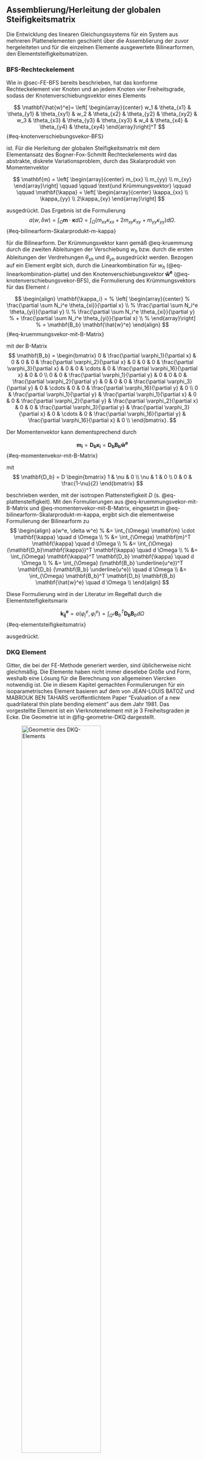 ## Assemblierung/Herleitung der globalen Steifigkeitsmatrix {#sec-assemblierung-steifigkeitsmatrix}

Die Entwicklung des linearen Gleichungssystems für ein System aus mehreren Plattenelementen geschieht über die Assemblierung der zuvor hergeleiteten und für die einzelnen Elemente  ausgewertete Bilinearformen, den Elementsteifigkeitsmatrizen.  

### BFS-Rechteckelement {#sec-Steifigkeitsmatrix-BFS}

Wie in @sec-FE-BFS bereits beschrieben, hat das konforme Rechteckelement vier Knoten und an jedem Knoten vier Freiheitsgrade, sodass der Knotenverschiebungsvektor eines Elements

$$
\mathbf{\hat{w}^e}= \left[ \begin{array}{center} 
w_1 & \theta_{x1} & \theta_{y1} & \theta_{xy1} &
w_2 & \theta_{x2} & \theta_{y2} & \theta_{xy2} &
w_3 & \theta_{x3} & \theta_{y3} & \theta_{xy3} &
w_4 & \theta_{x4} & \theta_{y4} & \theta_{xy4}
\end{array}\right]^T
$${#eq-knotenverschiebungsvekor-BFS}

ist. Für die Herleitung der globalen Steifigkeitsmatrix mit dem Elementansatz des Bogner-Fox-Schmitt Rechteckelements wird das abstrakte, diskrete Variationsproblem, durch das Skalarprodukt von Momentenvektor

$$
\mathbf{m} = 
\left[ \begin{array}{center} 
m_{xx} \\
m_{yy} \\
m_{xy}
\end{array}\right]
\qquad \qquad \text{und Krümmungsvektor} \qquad \qquad
\mathbf{\kappa} =
\left[ \begin{array}{center} 
\kappa_{xx} \\
\kappa_{yy} \\
2\kappa_{xy}
\end{array}\right]
$$

ausgedrückt. Das Ergebnis ist die Formulierung 
$$ 
a(w, \delta w) 
= \int_{\Omega} \mathbf{m} \cdot \mathbf{\kappa} d \Omega 
= \int_{\Omega} (m_{xx} \kappa_{xx} + 2 m_{xy} \kappa_{xy} + m_{yy} \kappa_{yy} ) d \Omega. 
$$ {#eq-bilinearform-Skalarprodukt-m-kappa}

für die Bilinearform. Der Krümmungsvektor kann gemäß @eq-kruemmung durch die zweiten Ableitungen der Verschiebung $w_h$ bzw. durch die ersten Ableitungen der Verdrehungen $\theta_{xh}$ und $\theta_{yh}$ ausgedrückt werden. Bezogen auf ein Element ergibt sich, durch die Linearkombination für $w_h$ (@eq-linearkombination-platte) und den Knotenverschiebungsvektor $\mathbf{\hat{w}^e}$ (@eq-knotenverschiebungsvekor-BFS), die Formulierung des Krümmungsvektors für das Element $i$  

$$
\begin{align}
\mathbf{\kappa_i} = 
% \left[ \begin{array}{center} 
% \frac{\partial \sum N_i^e \theta_{xi}}{\partial x} \\
% \frac{\partial \sum N_i^e \theta_{yi}}{\partial y} \\
% \frac{\partial \sum N_i^e \theta_{xi}}{\partial y} 
% + \frac{\partial \sum N_i^e \theta_{yi}}{\partial x} \\
% \end{array}\right] 
% = 
\mathbf{B_b} \mathbf{\hat{w}^e}
\end{align}
$$ {#eq-kruemmungsvekor-mit-B-Matrix}

mit der B-Matrix
$$
\mathbf{B_b} = 
\begin{bmatrix} 
0 & \frac{\partial \varphi_1}{\partial x} & 0 & 0 & 
0 & \frac{\partial \varphi_2}{\partial x} & 0 & 0 & 
0 & \frac{\partial \varphi_3}{\partial x} & 0 & 0 & \cdots &
0 & \frac{\partial \varphi_16}{\partial x} & 0 & 0 \\
0 & 0 & \frac{\partial \varphi_1}{\partial y} & 0 & 
0 & 0 & \frac{\partial \varphi_2}{\partial y} & 0 & 
0 & 0 & \frac{\partial \varphi_3}{\partial y} & 0 & \cdots &
0 & 0 & \frac{\partial \varphi_16}{\partial y} & 0 \\
0 & \frac{\partial \varphi_1}{\partial y} & \frac{\partial \varphi_1}{\partial x} & 0 & 
0 & \frac{\partial \varphi_2}{\partial y} & \frac{\partial \varphi_2}{\partial x} & 0 & 
0 & \frac{\partial \varphi_3}{\partial y} & \frac{\partial \varphi_3}{\partial x} & 0 & \cdots &
0 & \frac{\partial \varphi_16}{\partial y} & \frac{\partial \varphi_16}{\partial x}  & 0  \\
\end{bmatrix}.
$$

<!-- wobei $n_n$ die Anzahl der Elementknoten und folglich auch die Anzahl der Formfunktionen angibt. -->
Der Momentenvektor kann dementsprechend durch 

$$
\mathbf{m_i} = 
\mathbf{D_b}
\mathbf{\kappa_i}
% \left[ \begin{array}{center} 
% \kappa_{xx} \\
% \kappa_{yy} \\
% \kappa_{xy}
% \end{array}\right]
=
\mathbf{D_b} \mathbf{B_b} \mathbf{\hat{w}^e}
$$ {#eq-momentenvekor-mit-B-Matrix}

mit
$$
\mathbf{D_b} = D \begin{bmatrix} 1 & \nu & 0 \\ \nu & 1 & 0 \\ 0 & 0 & \frac{1-\nu}{2} \end{bmatrix}
$$

beschrieben werden, mit der isotropen Plattensteifigkeit $D$ (s. @eq-plattensteifigkeit).
Mit den Formulierungen aus @eq-kruemmungsvekor-mit-B-Matrix und @eq-momentenvekor-mit-B-Matrix, eingesetzt in @eq-bilinearform-Skalarprodukt-m-kappa, ergibt sich die elementweise Formulierung der Bilinearform zu 
$$ 
\begin{align}
a(w^e, \delta w^e) 
% &=  \int_{\Omega} \mathbf{m} \cdot \mathbf{\kappa} \quad d \Omega \\
% &=  \int_{\Omega} \mathbf{m}^T \mathbf{\kappa} \quad d \Omega \\
% &=  \int_{\Omega} (\mathbf{D_b}\mathbf{\kappa})^T \mathbf{\kappa} \quad d \Omega \\
% &=  \int_{\Omega} \mathbf{\kappa}^T \mathbf{D_b} \mathbf{\kappa} \quad d \Omega \\
% &=  \int_{\Omega}  (\mathbf{B_b} \underline{u^e})^T \mathbf{D_b}  (\mathbf{B_b} \underline{u^e})  \quad d \Omega \\
&=  \int_{\Omega}  \mathbf{B_b}^T \mathbf{D_b} \mathbf{B_b} \mathbf{\hat{w}^e} \quad d \Omega \\
\end{align}
$$

Diese Formulierung wird in der Literatur im Regelfall durch die Elementsteifigkeitsmarix

$$ 
\mathbf{k_{ij}^e} = a(\varphi^e_j, \varphi^e_i)
= \int_{\Omega^e} \mathbf{B}_b^T \mathbf{D_b} \mathbf{B}_b d\Omega
$$ {#eq-elementsteifigkeitsmatrix}

ausgedrückt.

<!-- 
----------

$$
\begin{align}
a(w,\delta w) = \int_{\Omega} D (w_{,xx} \delta w_{,xx} + 2 w_{,xy} \delta w_{,xy} + w_{,yy} \delta w_{,yy} ) \quad d \Omega \\
\rightsquigarrow \mathbf{k_{ij}} = a(\varphi_j, \varphi_i) = \int_{\Omega} D (\varphi_{j_{,xx}} \varphi_{i_{,xx}} + 2 \varphi_{j_{,xy}} \varphi_{i_{,xy}} + \varphi_{j_{,yy}} \varphi_{i_{,yy}} ) 
\end{align}
$$ 
-->

### DKQ Element {#sec-Steifigkeitsmatrix-DKQ}

Gitter, die bei der FE-Methode generiert werden, sind üblicherweise nicht gleichmäßig. Die Elemente haben nicht immer dieselebe Größe und Form, weshalb eine Lösung für die Berechnung von allgemeinen Viercken notwendig ist. Die in diesem Kapitel gemachten Formulierungen für ein isoparametrisches Element basieren auf dem von JEAN-LOUIS BATOZ und MABROUK BEN TAHARS veröffentlichtem Paper "Evaluation of a new quadrilateral thin plate bending element" aus dem Jahr 1981. Das vorgestellte Element ist ein Vierknotenelement mit je 3 Freiheitsgraden je Ecke. Die Geometrie ist in @fig-geometrie-DKQ dargestellt.

![Geometrie des DKQ-Elements](00-pics/Geometrie-BTP.png){#fig-geometrie-DKQ fig-env="figure*" width=70%}

Dieses sogenannte DKQ (_discrete Kirchhoff quadrilateral_) Element basiert auf den folgenden Annahmen: 

1. Die Verdrehungen $\beta_x$ um die $y$-Achse und $\beta_y$ um die $x$-Achse sind als Ableitungen der Linearkombination aus @eq-linearkombination-platte zu verstehen.
$$
\begin{align}
&\beta_x &\quad= - w,_x &\quad= \theta_y &\quad= \frac{\partial \sum_{i=1}^8 \varphi_i(x,y) \cdot \hat{w}_i}{\partial x} \\
&\beta_y &\quad= - w,_y &\quad= - \theta_x &\quad= \frac{\partial \sum_{i=1}^8 \varphi_i(x,y) \cdot \hat{w}_i}{\partial x} \\
\end{align}
$$ {#eq-betaX-betaY}
Als Formfunktionen $\varphi_i(x,y)$ dienen die Funktionen des in @sec-finite-elemente vorgestellten Serendipity-Elements, abhängig von den Variablen $\xi$ und $\eta$. Die Freiheitsgrade des Serendipity-Elements sind die Verformungen $\hat{w}_i$ mit $i = 1,...,8$, wobei $i$ die Nummer des Knotens nach @fig-geometrie-DKQ angibt.

2. Entsprechend der Kirchhoff Theorie sind die Verdrehungen an den 
a) Eckknoten $i$
$$
\begin{align}
&\beta_x_i = - w,_x_i \\
&\beta_y_i = - w,_y_i \qquad \text{mit} i = 1,2,3,4,
\end{align}
$$ {#eq-verdrehungen-beta-i}
(Ableitungen der Verformung $w$ nach $x$ und nach $y$ an den Knoten $i$) und an den 
b) Mittelknoten $k$
$$
\begin{align}
&\beta_s_k = - w,_s_k \\
&\beta_n_k = - w,_n_k \qquad \text{mit} k = 5,6,7,8,
\end{align}
$$ {#eq-verdrehungen-beta-k}
(Ableitungen der Verformung $w$ nach $s$ und nach $n$ an den Knoten $k$), wobei $s$ die Koordinate entlang der Elementseite ist und $n$ die senkrechte Achse zur $s$-Achse. (siehe Abb.)

3. $\beta_s$ ist die Verdrehung um die $n$-Achse. Nach BATOZ und TAHAR wird, zur Bestimmung von $\beta_s$ an dem Knoten $k$, die Verformung $w$ entlang der Elementkanten als kubische Funktion ausgedrückt. Zur Bestimmung der Funktion dritten Grades wird die allgemeine Form
$$
w(s) = a s^3 + bs^2 +cs +d
$$
mit den Randbedingungen
$$
\begin{align}
&w(s_i) = w_i   &&\qquad w'(s_i) = w,_{si} \\
&w(s_j) = w_j   &&\qquad w'(s_j) = w,_{sj}
\end{align}
$$
gelöst. Für die Verdrehung um die n-Achse ergibt sich
$$
w,_{sk} = w'(0) = \frac{-3}{l_{ij}} (w_i - w_j) - \frac{1}{4}(w,_{si}+w,_{sj})
$$ {#eq-verdrehungen-beta-x-Formel}
wobei $k = 5,6,7,8$ die Mittelknoten der Elementkanten $ij = 12,23,34,41$ sind. $l_{ij}$ ist die Länge der Seiten $ij$.

4. $\beta_n$ ist die Verdrehung um die $s$-Achse und wird entlang der Elementkanten durch eine lineare Funktion 
$$
w'(s) = ax+b
$$
mit den Randbedingungen  
$$
\begin{align}
w'(s_i) = w,_{ni}   &&\qquad w'(s_j) = w,_{nj}
\end{align}
$$
ausgedrückt. Es ergibt sich somit
$$
w,_n_k = w'(0) = -\frac{1}{2}(w,_{ni}+w,_{nj})
$$

::: {.block fill="luma(230)" inset="8pt" radius="4pt"}
Zusammengefasst sind die die Verdrehungen der Knoten  
$$
\begin{align}
&\qquad\qquad\qquad\beta_x_i = - w,_x_i \\
&\qquad\qquad\qquad\beta_y_i = - w,_y_i
&&\text{mit} i = 1,2,3,4 \\
&\qquad\qquad\qquad\beta_s_k = - w,_s_k = \frac{-3}{l_{ij}} (w_i - w_j) - \frac{1}{4}(w,_{si}+w,_{sj}) \\
&\qquad\qquad\qquad\beta_n_k = - w,_n_k = -\frac{1}{2}(w,_{ni}+w,_{nj})
&&\text{mit} k = 5,6,7,8 
\end{align}
$$ {#eq-verdrehungen-beta}

:::

Die Formeln für die die Verdrehungen an den Eckknoten um die $x$-Achse und die $y$-Achse und für die Verdrehung an den Mittelknoten um die $s$-Achse und die $n$-Achse sind vorhanden. Da bei isoparametrischen Elementen die Elementkanten nicht parallel zu den Koordinatenachsen verlaufen ist eine Umrechnung der Verdrehung der Mittelknoten, auf die Verdrehung um die $x$- und $y$-Achse notwendig. 

Nach geometrischer Umrechnung der Verdrehung an den Mittelknoten, von $w,_s_k$ und $w,_n_k$ zu 

$$
\begin{align}
&w,_x_k = -cos(\gamma_k) \cdot w,_n_k + sin(\gamma_k) \cdot w,_s_k  \qquad \qquad \text{und}\\
&w,_y_k = -sin(\gamma_k) \cdot w,_n_k - cos(\gamma_k) \cdot w,_s_k \qquad \qquad \text{mit}\gamma_k = \gamma_{ij} \\
\end{align}
$$

wird die Linearkombination aus @eq-betaX-betaY aufgeteilt in Eck- und Mittelknoten mit

$$
\begin{align}
&\beta_x =  -\sum_{i=1}^4 \varphi_i(x,y) \cdot w,_x_i 
            -\sum_{k=5}^8 \varphi_i(x,y) \cdot w,_x_k \\
&\beta_y =  -\sum_{i=1}^4 \varphi_i(x,y) \cdot w,_y_i 
            -\sum_{k=5}^8 \varphi_i(x,y) \cdot w,_y_k \\
\end{align}
$$

und Einsetzen der Vereinbarungen aus @eq-verdrehungen-beta berechnet. Es ergibt sich durch extrahieren des Knotenverschiebungsvektor

$$
\mathbf{\hat{w}^e}= \left[ \begin{array}{center} 
w_1 & \theta_{x1} & \theta_{y1} &
w_2 & \theta_{x2} & \theta_{y2} &
w_3 & \theta_{x3} & \theta_{y3} &
w_4 & \theta_{x4} & \theta_{y4} 
\end{array}\right]^T
$${#eq-knotenverschiebungsvekor-DKQ}

die Formulierung 
$$
\begin{align}
&\beta_x = 
\left[ \begin{array}{center} 
H^x_1 & H^x_2 & H^x_3 & H^x_4 & H^x_5 & H^x_6 & H^x_7 & H^x_8 & H^x_9 & H^x_{10} & H^x_{11} & H^x_{12} 
\end{array}\right] 
\mathbf{\hat{w}^e}  \\
&\beta_y =
\left[ \begin{array}{center} 
H^y_1 & H^y_2 & H^y_3 & H^y_4 & H^y_5 & H^y_6 & H^y_7 & H^y_8 & H^y_9 & H^y_{10} & H^y_{11} & H^y_{12} 
\end{array}\right]
\mathbf{\hat{w}^e}
\end{align}
$$

mit 

$$
\begin{align}
H_1^x &= \frac{3}{2} (\varphi_5 a_5 - \varphi_8 a_8)    &\qquad \qquad H_1^y &=\frac{3}{2} (\varphi_5 d_5 - \varphi_8 d_8) \\
H_2^x &= \varphi_5 b_5 + \varphi_8 b_8                  &\qquad \qquad H_2^y &= -\varphi_1 + \varphi_5 e_5 + \varphi_8 e_8\\
H_3^x &= \varphi_1 - \varphi_5 c_5 - \varphi_8 c_8            &\qquad \qquad H_3^y &= -\varphi_5 b_5 - \varphi_8 b_8 \\
H_4^x &= \frac{3}{2} (\varphi_6 a_6 - \varphi_5 a_5)    &\qquad \qquad H_4^y &= \frac{3}{2}(\varphi_6 d_6 - \varphi_5 d_5) \\
H_5^x &= \varphi_6 b_6 + \varphi_5 b_5                  &\qquad \qquad H_5^y &= -\varphi_2 + \varphi_6 e_6 + \varphi_5 e_5\\
H_6^x &= \varphi_2 - \varphi_6 c_6 - \varphi_5 c_5            &\qquad \qquad H_6^y &= -\varphi_6 b_6 - \varphi_5 b_5\\
H_7^x &= \frac{3}{2} (\varphi_7 a_7 - \varphi_6 a_6)    &\qquad \qquad H_7^y &= \frac{3}{2} (\varphi_7 d_7 - \varphi_6 d_6) \\
H_8^x &= \varphi_7 b_7 + \varphi_6 b_6                  &\qquad \qquad H_8^y &= -\varphi_3 + \varphi_7 e_7 + \varphi_6 e_6 \\
H_9^x &= \varphi_3 - \varphi_7 c_7 - \varphi_6 c_6            &\qquad \qquad H_9^y &= -\varphi_7 b_7 - \varphi_6 b_6 \\
H_10^x &= \frac{3}{2} (\varphi_8 a_8 - \varphi_7 a_7)   &\qquad \qquad H_10^y &= \frac{3}{2} (\varphi_8 d_8 - \varphi_7 d_7) \\
H_11^x &= \varphi_8 b_8 + \varphi_7 b_7                 &\qquad \qquad H_11^y &= -\varphi_4 + \varphi_8 e_8 + \varphi_7 e_7 \\
H_12^x &= \varphi_4 - \varphi_8 c_8 - \varphi_7 c_7           &\qquad \qquad H_12^y &= -\varphi_8 b_8 - \varphi_7 b_7 
\end{align}
$$

und

$$
\begin{align}
&a_k = \frac{-sin(\gamma_{ij})}{l_{ij}} 
&&\qquad \qquad d_k = \frac{cos(\gamma_{ij})}{l_{ij}}\\
&b_k = - \frac{3}{4} cos(\gamma_{ij}) sin(\gamma_{ij}) \\
&c_k = - \frac{1}{2} cos(\gamma_{ij})^2 - \frac{1}{4} sin(\gamma_{ij})^2 
&&\qquad \qquad e_k = -\frac{1}{2} sin(\gamma_{ij})^2 + \frac{1}{4} cos(\gamma_{ij})^2 \\
\end{align}
$$

Ausgehen von der Formulierung aus @eq-bilinearform-Skalarprodukt-m-kappa und der Berechnung des Krümmungsvektors entsprechend @eq-kruemmungsvekor-mit-B-Matrix, ergibt sich die B-Matrix für das isoparametrische Element zu

$$
\mathbf{B_b} = 
\begin{bmatrix} 
\frac{\partial H_1^x}{\partial x} & \frac{\partial H_2^x}{\partial x} & \cdots & \frac{\partial H_{12}^x}{\partial x} \\
\frac{\partial H_1^y}{\partial y} & \frac{\partial H_2^y}{\partial y} & \cdots & \frac{\partial H_{12}^y}{\partial y}\\
\frac{\partial H_1^x}{\partial y} + \frac{\partial H_1^y}{\partial x} & 
\frac{\partial H_2^x}{\partial y} + \frac{\partial H_2^y}{\partial x} & \cdots &
\frac{\partial H_{12}^x}{\partial y} + \frac{\partial H_{12}^y}{\partial x} \\
\end{bmatrix}.
$$ {#eq-B-Matrix-DQT}

Die Formulierung der Elementsteifigkeitsmatrizen stimmt mit der Formulierung für das BFS-Element aus @eq-elementsteifigkeitsmatrix überein.

### Parametrisierung DKQ {#sec-Parametrisierung}

Die in dem vorrangehenden Kapitel hergelteitet Formulierung für allgemeine Vierecke bezieht sich auf das Referenzkoordinatensystem mit $\xi$ - und $\eta$-Achse, da die verwendeten Formfunktionen in diesem System definiert sind. Nach @eq-B-Matrix-DQT wird eine Ableitung der H-Funktionen nach $x$ und $y$ gefordert. Um eine Berechnung von allgemeinen Finite-Elemente-Gittern zu ermöglichen, muss also die Umrechnung der Referenzkoordinaten  $\xi$ und $\eta$ zu den physikalischen Koordinaten $x$ und $y$, und andersherum, hergeleitet werden. Ziel ist die Projektion des physikalischen Elements 
$$
\Omega_e := \{ (x,y) \in \mathbb{R}^2 \}
$$

auf das Referenzelement 
$$
\hat{\Omega}_e := \{ (\xi,\eta) \in \mathbb{R}^2 | -1 \le \xi,\eta \le 1 \}.
$$

wie in @fig-parametrisierung dargestellt.

![Abbildung des Raums $\hat{\Omega}$ auf $\Omega$](00-pics/Parametrisierung.png){#fig-parametrisierung width=100%}

Sei $(\xi,\eta)$ ein beliebiger Punkt auf dem Referenzelement, so werden durch

$$
\begin{align}
\mathbf{F}(\xi,\eta) =  
\left[ \begin{array}{center} 
x(\xi,\eta) \\
y(\xi,\eta) \\
\end{array}\right]
=
\left[ \begin{array}{center} 
F_{x}(\xi,\eta) \\
F_{y}(\xi,\eta) \\
\end{array}\right]
= 
\left[ \begin{array}{center} 
\sum_{i=1}^n N_i(\xi,\eta) \cdot x_i  \\
\sum_{i=1}^n N_i(\xi,\eta) \cdot y_i \\
\end{array}\right]
\end{align}
$$ {#eq-black-scholes-01}

die physikalischen Koordinaten auf dem Element $\Omega$ beschrieben. 
Die vier linearen Formfunktionen entsprechenen den in Kapitel ... besprochenen Funktionen des bilinearen Elements, dargestellt in  @fig-Lagrange-Formfunktionen und beschrieben durch @eq-formfunktionen-bilinear. Um die physikalischen Koordinaten $(x,y)$ zu den Referenzkoordinaten $(\xi,\eta)$ umzurechnen, ist das Umkehren der Funktionen $F_{x}(\xi,\eta)$ und $F_{y}(\xi,\eta)$ zu
$$
\begin{align}
\mathbf{{F}^{-1}}(x,y) =  
\left[ \begin{array}{center} 
\xi(x,y) \\
\eta(x,y) \\
\end{array}\right]
=
\left[ \begin{array}{center} 
F_{x}^{-1}(x,y) \\
F_{y}^{-1}(x,y) \\
\end{array}\right]
\end{align}
$$ {#eq-f-1}

notwendig. Ziel der Parametrisierung ist die Umrechnung beliebiger Formfunktionen. Seien $N_i(\xi,\eta)$ die Formfunktionen definiert auf dem Referenzelement, so sind

$$
\begin{align}
&\varphi_I(x,y)  = N_i(\xi(x,y),\eta(x,y)), \\
\end{align}
$$ {#eq-phi-I}

die Formfunktionen defniert auf dem physikalischen Element, wobei $i$ und $I$ je nach Elementansatz variieren. Zur Berechnung der Elementsteifigkeitsmatrix, werden die Ableitungen

$$
\begin{align}
\varphi_{I,_x}(x,y) = 
\left[ \begin{array}{center}    
F_{x,_x}^{-1}(x,y) &
F_{y,_x}^{-1}(x,y)
\end{array}\right]
\left[ \begin{array}{center} 
N_{i,_\xi}(F_{x}^{-1}(x,y),F_{y}^{-1}(x,y)) \\
N_{i,_\eta}(F_{x}^{-1}(x,y),F_{y}^{-1}(x,y))
\end{array}\right] 
\end{align}
$$ {#eq-phi-I-Ableitung-x}
$$
\begin{align}
\varphi_{I,_y}(x,y) = 
\left[ \begin{array}{center}    
F_{x,_y}^{-1}(x,y) &
F_{y,_y}^{-1}(x,y)
\end{array}\right]
\left[ \begin{array}{center} 
N_{i,_\xi}(F_{x}^{-1}(x,y),F_{y}^{-1}(x,y)) \\
N_{i,_\eta}(F_{x}^{-1}(x,y),F_{y}^{-1}(x,y))
\end{array}\right] 
\end{align}
$$ {#eq-phi-I-Ableitung-y}

benötigt, die mithilfe der Kettenregel zusammengefasst und durch die Formulierung aus @eq-f-1 vereinfacht zum Matrix-Vektor-Produkt
$$ 
\left[ \begin{array}{center} 
\varphi_{I,_x}(x,y) \\
\varphi_{I,_y}(x,y)
\end{array}\right]
= 
\underbrace{\left[ \begin{array}{center} 
\xi_{,_x}(x,y) & \eta_{,_x}(x,y) \\
\xi_{,_y}(x,y) & \eta_{,_y}(x,y) 
\end{array}\right]}_{\mathbf{J}_{F^-1}}
\left[ \begin{array}{center} 
N_{i,_\xi}(\xi(x,y),\eta(x,y)) \\
N_{i,_\eta}(\xi(x,y),\eta(x,y))
\end{array}\right].
$$ {#eq-Ableitung-phi-I-gesamt}

zusammengefasst werden. Der Ausdruck
$$
\nabla \varphi_I = \mathbf{J}_{F^{-1}} \cdot \nabla N_i
$$ {#eq-Ableitung-phi-I-Nabla}

ergibt sich durch eine weitere Vereinfachung mit Hilfe des Nabla-Operators.

Die Jacobi-Matrix der inversen Funktionen $F_x^{-1}$ und $F_y^{-1}$
$$ 
\mathbf{J}_{F^{-1}}(x,y) = 
\left[ \begin{array}{center} 
\xi_{,_x}(x,y) & \eta_{,_x}(x,y) \\
\xi_{,_y}(x,y) & \eta_{,_y}(x,y) 
\end{array}\right]
=
\left[ \begin{array}{center} 
\frac{\partial F_{x}^{-1}(x,y)}{\partial x} & \frac{\partial F_{y}^{-1}(x,y)}{\partial x} \\
\frac{\partial F_{x}^{-1}(x,y)}{\partial y} & \frac{\partial F_{y}^{-1}(x,y)}{\partial y} 
\end{array}\right]
$$ {#eq-JF-1}

fasst die Ableitung von $F_x^{-1}$ und $F_y^{-1}$ nach $x$ und nach $y$ in einer Matrix zusammen. Für die Funktionen $F_x$ und $F_y$ ist die entsprechende Ableitungsmatrix 

$$
\begin{align}
\mathbf{J}_F 
&=
\left[ \begin{array}{center} 
x_{,_{\xi}}(\xi,\eta) & y_{,_{\xi}}(\xi,\eta) \\
x_{,_{\eta}}(\xi,\eta) & y_{,_{\eta}}(\xi,\eta) 
\end{array}\right]
=
\left[ \begin{array}{center} 
\frac{\partial F_{x}(\xi,\eta)}{\partial \xi} & \frac{\partial F_{y}(\xi,\eta)}{\partial \xi} \\
\frac{\partial F_{x}(\xi,\eta)}{\partial \eta} & \frac{\partial F_{y}(\xi,\eta)}{\partial \eta} 
\end{array}\right] \\
&= 
\left[ \begin{array}{center} 
\sum_{i=1}^4 \frac{ N_i(\xi,\eta)}{\partial \xi} \cdot x_i^e & \sum_{i=1}^4 \frac{N_i(\xi,\eta)}{\partial \xi} \cdot y_i^e \\
\sum_{i=1}^4 \frac{ N_i(\xi,\eta)}{\partial \eta} \cdot x_i^e & \sum_{i=1}^4 \frac{N_i(\xi,\eta)}{\partial \eta} \cdot y_i^e
\end{array}\right] 
% =
% \left[ \begin{array}{center} 
% \frac{N_1}{\partial \xi}   & \frac{N_2}{\partial \xi}   & \frac{N_3}{\partial \xi}   & \frac{N_4}{\partial \xi} \\
% \frac{N_1}{\partial \eta}  & \frac{N_2}{\partial \eta}  & \frac{N_3}{\partial \eta}  & \frac{N_4}{\partial \eta}
% \end{array}\right]
% \left[ \begin{array}{center} 
% x_1^e & y_1^e \\
% x_2^e & y_2^e \\
% x_3^e & y_3^e \\
% x_4^e & y_4^e 
% \end{array}\right]
\end{align}
$$ {#eq-JF}

$N_i$ mit $i = 1,2,3,4$ bezeichnet in diesem Fall die vier linearen Formfunktionen des bilinearen Elementansatzes, welche für die Parametrisierung notwendig sind. Sei die Jacobi-Matrix vereinfacht ausgedrückt 

$$
\mathbf{J}_F =
\left[ \begin{array}{center} 
J_{11} & J_{12} \\
J_{21} & J_{22}
\end{array}\right]
$$

und die inverse Jacobi-Matrix 

$$
\mathbf{J}_F^{-1} = \frac{1}{det(\mathbf{J})}
\left[ \begin{array}{center} 
J_{22} & -J_{12} \\
-J_{21} & J_{11}
\end{array}\right]
=
\left[ \begin{array}{center} 
j_{11} & j_{12} \\
j_{21} & j_{22}
\end{array}\right]
$$

so sind die Komponenten der Jacobi-Matrix 

$$
\begin{align}
J_{11}  &= \frac{1}{4} \cdot (-x_1^e + x_2^e + x_3^e - x_4^e + \eta (x_1^e - x_2^e + x_3^e - x_4^e)) \\
J_{12}  &= \frac{1}{4} \cdot (-y_1^e + y_2^e + y_3^e - y_4^e + \eta (y_1^e - y_2^e + y_3^e - y_4^e)) \\
J_{21}  &= \frac{1}{4} \cdot (-x_1^e - x_2^e + x_3^e + x_4^e + \xi (x_1^e - x_2^e + x_3^e - x_4^e)) \\
J_{22}  &= \frac{1}{4} \cdot (-y_1^e - y_2^e + y_3^e + y_4^e + \xi (y_1^e - y_2^e + y_3^e - y_4^e)) \\
\end{align}
$$

und die Komponenten der inversen Transformationsmatrix 
$$ 
\begin{align}
j_{11} &= \frac{1}{det(\mathbf{J})} \cdot J_{22}, \quad &j_{12} = \frac{1}{det(\mathbf{J})} \cdot J_{12}, \\
j_{21} &= \frac{1}{det(\mathbf{J})} \cdot J_{21}, \quad &j_{22} = \frac{1}{det(\mathbf{J})} \cdot J_{11}. \\
\end{align}
$$ 

mit der Determinanten 
$$
det(\mathbf{J}) = J_{11} J_{22} - J_{21} J_{12}  
$$

Da, entsprechend dem _inverse function theorem_, die Jacobi-Matrix der inversen Funktionen $F_x^{-1}$ und $F_y^{-1}$ gleich der inversen Jacobi-Matrix der Funktionen $F_x$ und $F_y$ ist, 

$$
\mathbf{J}_{F^{-1}} = (\mathbf{J}_F)^{-1},
$$ {#eq-inverse-function-theorem}

ergibt sich die Parametrisierung der Formfunktionen aus @eq-Ableitung-phi-I-gesamt zu 

$$ 
\left[ \begin{array}{center} 
\varphi_{I,_1}(x,y) \\
\varphi_{I,_2}(x,y)
\end{array}\right]
= 
\left[ \begin{array}{center} 
j_{11} & j_{12} \\
j_{21} & j_{22} 
\end{array}\right]
\left[ \begin{array}{center} 
N_{i,_x}(\xi(x,y),\eta(x,y)) \\
N_{i,_y}(\xi(x,y),\eta(x,y))
\end{array}\right].
$$

Bezogen auf das DKQ-Element aus @sec-Steifigkeitsmatrix-DKQ ist die Parametrisierte B-Matrix

$$
\mathbf{B_b} = 
\left[ \begin{array}{center}
j_{11} H_{i,_\xi}^x + j_{12} H_{i,_\eta}^x \\
j_{21} H_{i,_\xi}^y + j_{22} H_{i,_\eta}^y \\
j_{11} H_{i,_\xi}^y + j_{12} H_{i,_\eta}^y +
j_{21} H_{i,_\xi}^x + j_{22} H_{i,_\eta}^x & 
\end{array}\right]
$$

und die dementsprechende Formulierung für die Elementsteifigkeitsmatrizen bezogen auf das Referenzelement

$$ 
\begin{align}
\mathbf{k_{ij}^e} = a(\varphi^e_j, \varphi^e_i)
&= \int_{-1}^{1} \int_{-1}^{1} \mathbf{B}_e^T \mathbf{D_b} \mathbf{B}_e det[J] \quad d\xi \eta
\end{align}
$$ {#eq-elementsteifigkeitsmatrix_DKQ}
